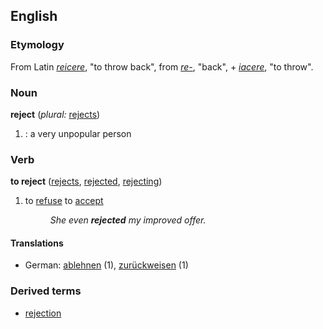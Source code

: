 ==English==

===Etymology===
From Latin ''[[reicere]]'', "to throw back", from ''[[re-#Latin|re-]]'', "back", + ''[[iacere]]'', "to throw".

===Noun===
'''reject'''  (''plural:'' [[rejects]])
# {{cattag|slang}}: a very unpopular person

===Verb===
'''to reject'''  ([[rejects]], [[rejected]], [[rejecting]])
# to [[refuse]] to [[accept]]
#:''She even '''rejected''' my improved offer.''

====Translations====
*German: [[ablehnen]] (1), [[zurückweisen]] (1)

===Derived terms===
*[[rejection]]